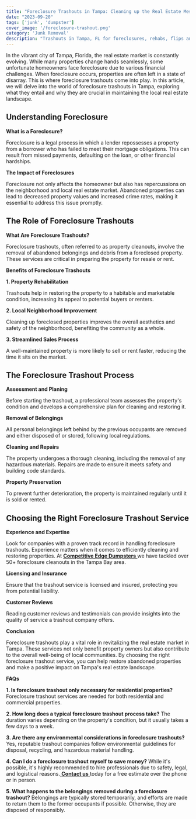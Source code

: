 ```yaml
---
title: "Foreclosure Trashouts in Tampa: Cleaning up the Real Estate Mess"
date: "2023-09-20"
tags: ['junk', 'dumpster']
cover_image: '/foreclosure-trashout.png'
category: 'Junk Removal'
description: "Trashouts in Tampa, FL for foreclosures, rehabs, flips and much more."
---
```


In the vibrant city of Tampa, Florida, the real estate market is constantly evolving. While many properties change hands seamlessly, some unfortunate homeowners face foreclosure due to various financial challenges. When foreclosure occurs, properties are often left in a state of disarray. This is where foreclosure trashouts come into play. In this article, we will delve into the world of foreclosure trashouts in Tampa, exploring what they entail and why they are crucial in maintaining the local real estate landscape.

## **Understanding Foreclosure**

**What is a Foreclosure?**

Foreclosure is a legal process in which a lender repossesses a property from a borrower who has failed to meet their mortgage obligations. This can result from missed payments, defaulting on the loan, or other financial hardships.

<CustomImage src="https://raw.githubusercontent.com/bwestwood11/junk-removal-blog/main/images/foreclosure.png" alt='foreclosures in Tampa, FL' priority />

**The Impact of Foreclosures**

Foreclosure not only affects the homeowner but also has repercussions on the neighborhood and local real estate market. Abandoned properties can lead to decreased property values and increased crime rates, making it essential to address this issue promptly.

## **The Role of Foreclosure Trashouts**

**What Are Foreclosure Trashouts?**

Foreclosure trashouts, often referred to as property cleanouts, involve the removal of abandoned belongings and debris from a foreclosed property. These services are critical in preparing the property for resale or rent.

**Benefits of Foreclosure Trashouts**

**1. Property Rehabilitation**

Trashouts help in restoring the property to a habitable and marketable condition, increasing its appeal to potential buyers or renters.

**2. Local Neighborhood Improvement**

Cleaning up foreclosed properties improves the overall aesthetics and safety of the neighborhood, benefiting the community as a whole.

**3. Streamlined Sales Process**

A well-maintained property is more likely to sell or rent faster, reducing the time it sits on the market.

## **The Foreclosure Trashout Process**

**Assessment and Planing**

Before starting the trashout, a professional team assesses the property's condition and develops a comprehensive plan for cleaning and restoring it.

**Removal of Belongings**

All personal belongings left behind by the previous occupants are removed and either disposed of or stored, following local regulations.

**Cleaning and Repairs**

The property undergoes a thorough cleaning, including the removal of any hazardous materials. Repairs are made to ensure it meets safety and building code standards.

<CustomImage src="https://raw.githubusercontent.com/bwestwood11/junk-removal-blog/main/images/junk-removed.png" alt='junk removal for foreclosures in Tampa, FL' priority />

**Property Preservation**

To prevent further deterioration, the property is maintained regularly until it is sold or rented.

## **Choosing the Right Foreclosure Trashout Service**

**Experience and Expertise**

Look for companies with a proven track record in handling foreclosure trashouts. Experience matters when it comes to efficiently cleaning and restoring properties. At <a href='https://www.competitiveedgedumpsters.com/'> **Competitive Edge Dumpsters** </a> we have tackled over 50+ foreclosure cleanouts in the Tampa Bay area.

**Licensing and Insurance**

Ensure that the trashout service is licensed and insured, protecting you from potential liability.

**Customer Reviews**

Reading customer reviews and testimonials can provide insights into the quality of service a trashout company offers.

**Conclusion**

Foreclosure trashouts play a vital role in revitalizing the real estate market in Tampa. These services not only benefit property owners but also contribute to the overall well-being of local communities. By choosing the right foreclosure trashout service, you can help restore abandoned properties and make a positive impact on Tampa's real estate landscape.

**FAQs**

**1. Is foreclosure trashout only necessary for residential properties?**
Foreclosure trashout services are needed for both residential and commercial properties.

**2. How long does a typical foreclosure trashout process take?**
The duration varies depending on the property's condition, but it usually takes a few days to a week.

**3. Are there any environmental considerations in foreclosure trashouts?**
Yes, reputable trashout companies follow environmental guidelines for disposal, recycling, and hazardous material handling.

**4. Can I do a foreclosure trashout myself to save money?**
While it's possible, it's highly recommended to hire professionals due to safety, legal, and logistical reasons.<a href='https://www.competitiveedgedumpsters.com/'> **Contact us** </a> today for a free estimate over the phone or in person.

**5. What happens to the belongings removed during a foreclosure trashout?**
Belongings are typically stored temporarily, and efforts are made to return them to the former occupants if possible. Otherwise, they are disposed of responsibly.